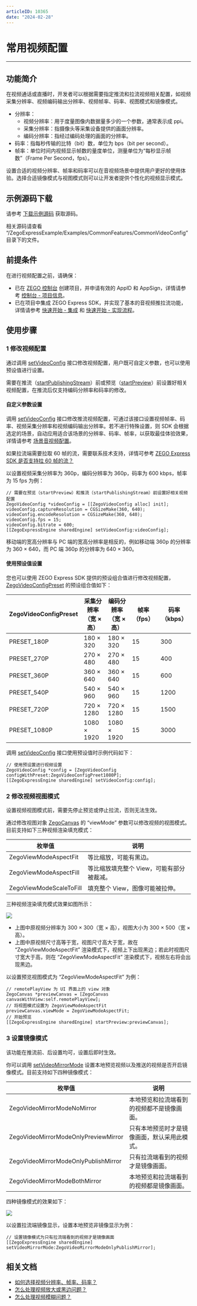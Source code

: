 ```yaml
---
articleID: 10365
date: "2024-02-28"
---
```

# 常用视频配置

- - -

## 功能简介

在视频通话或直播时，开发者可以根据需要指定推流和拉流视频相关配置，如视频采集分辨率、视频编码输出分辨率、视频帧率、码率、视图模式和镜像模式。

- 分辨率：
    - 视频分辨率：用于度量图像内数据量多少的一个参数，通常表示成 ppi。
    - 采集分辨率：指摄像头等采集设备提供的画面分辨率。
    - 编码分辨率：指经过编码处理的画面的分辨率。
- 码率：指每秒传输的比特（bit）数，单位为 bps（bit per second）。
- 帧率：单位时间内视频显示帧数的量度单位，测量单位为“每秒显示帧数”（Frame Per Second，fps）。

设置合适的视频分辨率、帧率和码率可以在音视频场景中提供用户更好的使用体验。选择合适镜像模式与视图模式则可以让开发者提供个性化的视频显示模式。

## 示例源码下载

请参考 [下载示例源码](!DownloadDemo/DownloadDemo) 获取源码。

相关源码请查看 “/ZegoExpressExample/Examples/CommonFeatures/CommonVideoConfig” 目录下的文件。

## 前提条件

在进行视频配置之前，请确保：

- 已在 [ZEGO 控制台](https://console.zego.im) 创建项目，并申请有效的 AppID 和 AppSign，详情请参考 [控制台 - 项目信息](/console/project-info)。
- 已在项目中集成 ZEGO Express SDK，并实现了基本的音视频推拉流功能，详情请参考 [快速开始 - 集成](!Integration/SDK_Integration) 和 [快速开始 - 实现流程](!Integration/Solution_Implementation)。


## 使用步骤

### 1 修改视频配置

通过调用 [setVideoConfig](@setVideoConfig-ZegoExpressEngine) 接口修改视频配置，用户既可自定义参数，也可以使用预设值进行设置。

<Warning title="注意">


需要在推流（[startPublishingStream](@startPublishingStream)）前或预览（[startPreview](@startPreview)）前设置好相关视频配置，在推流后仅支持编码分辨率和码率的修改。
</Warning>

#### 自定义参数设置

调用 [setVideoConfig](@setVideoConfig-ZegoExpressEngine) 接口修改推流视频配置，可通过该接口设置视频帧率、码率、视频采集分辨率和视频编码输出分辨率。若不进行特殊设置，则 SDK 会根据选定的场景，自动应用适合该场景的分辨率、码率、帧率，以获取最佳体验效果，详情请参考 [场景音视频配置](!video_proflie)。

<Note title="说明">


如果拉流端需要拉取 60 帧的流，需要联系技术支持，详情可参考 [ZEGO Express SDK 是否支持拉 60 帧的流？](https://doc-zh.zego.im/faq/Pull_the_stream_of_60_frames)
</Note>

以设置视频采集分辨率为 360p，编码分辨率为 360p，码率为 600 kbps，帧率为 15 fps 为例：

```objc
// 需要在预览（startPreview）和推流（startPublishingStream）前设置好相关视频配置
ZegoVideoConfig *videoConfig = [[ZegoVideoConfig alloc] init];
videoConfig.captureResolution = CGSizeMake(360, 640);
videoConfig.encodeResolution = CGSizeMake(360, 640);
videoConfig.fps = 15;
videoConfig.bitrate = 600;
[[ZegoExpressEngine sharedEngine] setVideoConfig:videoConfig];
```

<Note title="说明">


移动端的宽高分辨率与 PC 端的宽高分辨率是相反的，例如移动端 360p 的分辨率为 360 × 640，而 PC 端 360p 的分辨率为 640 × 360。
</Note>

#### 使用预设值设置

您也可以使用 ZEGO Express SDK 提供的预设组合值进行修改视频配置，[ZegoVideoConfigPreset](@-ZegoVideoConfigPreset) 的预设组合值如下：

| ZegoVideoConfigPreset | 采集分辨率<br/>（宽 × 高） | 编码分辨率<br/>（宽 × 高） | 帧率（fps） | 码率（kbps） |
| ------------------- | ------------------ | --------------- | --------- | ---------- |
|      PRESET_180P      |       180 × 320        |      180 × 320      |     15      |     300      |
|      PRESET_270P      |       270 × 480        |      270 × 480      |     15      |     400      |
|      PRESET_360P      |       360 × 640        |      360 × 640      |     15      |     600      |
|      PRESET_540P      |       540 × 960        |      540 × 960      |     15      |     1200     |
|      PRESET_720P      |       720 × 1280       |      720 × 1280     |     15      |     1500     |
|     PRESET_1080P      |       1080 × 1920      |     1080 × 1920     |     15      |     3000     |

调用 [setVideoConfig](@setVideoConfig-ZegoExpressEngine) 接口使用预设值时示例代码如下：

```objc
// 使用预设置进行视频设置
ZegoVideoConfig *config = [ZegoVideoConfig configWithPreset:ZegoVideoConfigPreet1080P];
[[ZegoExpressEngine sharedEngine] setVideoConfig:config];
```

### 2 修改视频视图模式

<Warning title="注意">


设置视频视图模式前，需要先停止预览或停止拉流，否则无法生效。
</Warning>

通过修改视图对象 [ZegoCanvas](@-ZegoCanvas) 的 “viewMode” 参数可以修改视频的视图模式。目前支持如下三种视频渲染填充模式：

|枚举值|说明|
|-|-|
|ZegoViewModeAspectFit|等比缩放，可能有黑边。|
|ZegoViewModeAspectFill|等比缩放填充整个 View，可能有部分被裁减。|
|ZegoViewModeScaleToFill|填充整个 View，图像可能被拉伸。|

三种视频渲染填充模式效果如图所示：

<Frame width="512" height="auto" caption=""><img src="https://doc-media.zego.im/sdk-doc/Pics/iOS/ZegoExpressEngine/CommonUsage/viewMode_ios.jpg" /></Frame>

- 上图中原视频分辨率为 300 × 300（宽 × 高），视图大小为 300 × 500（宽 × 高）。
- 上图中原视频尺寸高等于宽，视图尺寸高大于宽，故在 “ZegoViewModeAspectFit” 渲染模式下，视频上下出现黑边；若此时视图尺寸宽大于高，则在 “ZegoViewModeAspectFit” 渲染模式下，视频左右将会出现黑边。

以设置预览视图模式为 “ZegoViewModeAspectFit” 为例：

```objc
// remotePlayView 为 UI 界面上的 view 对象
ZegoCanvas *previewCanvas = [ZegoCanvas canvasWithView:self.remotePlayView];
// 将视图模式设置为 ZegoViewModeAspectFit
previewCanvas.viewMode = ZegoViewModeAspectFit;
// 开始预览
[[ZegoExpressEngine sharedEngine] startPreview:previewCanvas];
```

### 3 设置镜像模式

<Note title="说明">


该功能在推流前、后设置均可，设置后即时生效。
</Note>

你可以调用 [setVideoMirrorMode](@setVideoMirrorMode) 设置本地预览视频以及推送的视频是否开启镜像模式。目前支持如下四种镜像模式：

|枚举值|说明|
|-|-|
|ZegoVideoMirrorModeNoMirror|本地预览和拉流端看到的视频都不是镜像画面。|
|ZegoVideoMirrorModeOnlyPreviewMirror|只有本地预览时才是镜像画面，默认采用此模式。|
|ZegoVideoMirrorModeOnlyPublishMirror|只有拉流端看到的视频才是镜像画面。|
|ZegoVideoMirrorModeBothMirror|本地预览和拉流端看到的视频都是镜像画面。|

四种镜像模式的效果如下：

<Frame width="512" height="auto" caption=""><img src="https://doc-media.zego.im/sdk-doc/Pics/iOS/ZegoExpressEngine/CommonUsage/mirror_mode_ios.jpg" /></Frame>

以设置拉流端镜像显示，设置本地预览非镜像显示为例：

```objc
// 设置镜像模式为只有拉流端看到的视频才是镜像画面
[[ZegoExpressEngine sharedEngine] setVideoMirrorMode:ZegoVideoMirrorModeOnlyPublishMirror];
```


## 相关文档

- [如何选择视频分辨率、帧率、码率？](https://doc-zh.zego.im/faq/video_info)
- [怎么处理视频放大或黑边问题？](https://doc-zh.zego.im/faq/video_big)
- [怎么处理视频模糊问题？](https://doc-zh.zego.im/faq/video_blur)
